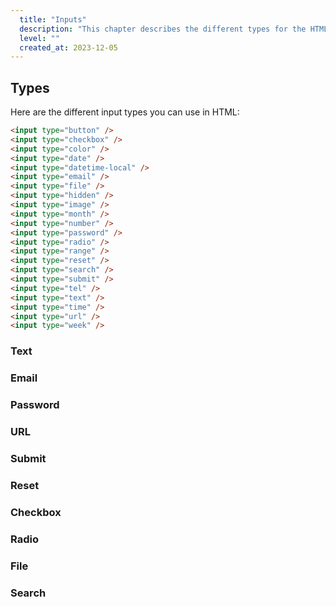 ```yaml
---
  title: "Inputs"
  description: "This chapter describes the different types for the HTML <input> element."
  level: ""
  created_at: 2023-12-05
---
```


## Types

Here are the different input types you can use in HTML:

```html
<input type="button" />
<input type="checkbox" />
<input type="color" />
<input type="date" />
<input type="datetime-local" />
<input type="email" />
<input type="file" />
<input type="hidden" />
<input type="image" />
<input type="month" />
<input type="number" />
<input type="password" />
<input type="radio" />
<input type="range" />
<input type="reset" />
<input type="search" />
<input type="submit" />
<input type="tel" />
<input type="text" />
<input type="time" />
<input type="url" />
<input type="week" />
```

### Text

<ComponentPreview name="inputs-text" />

### Email

<ComponentPreview name="inputs-email" />

### Password

<ComponentPreview name="inputs-password" />

### URL

<ComponentPreview name="inputs-url" />

### Submit

<ComponentPreview name="inputs-submit" />

### Reset

<ComponentPreview name="inputs-reset" />

### Checkbox

<ComponentPreview name="inputs-checkbox" />

### Radio

<ComponentPreview name="inputs-radio" />

### File

<ComponentPreview name="inputs-file" />

### Search

<ComponentPreview name="inputs-search" />
